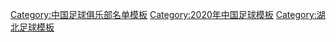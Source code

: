 {{Football squad with groups
|name=2020年中乙分类名单湖北楚风合力
|bgcolor=#1554D4
|bordercolor=#000000
|textcolor=#FFFFFF
|title=[[湖北楚风合力足球俱乐部|<span style="color:#FFFFFF">湖北楚风合力</span>]] — [[2020年中国足球乙级联赛|<span style="color:#FFFFFF">2020年</span>]][[中国足球乙级联赛|<span style="color: #ffffff;">中国足球乙级联赛</span>]]
|group1=全年参赛球员
|list1=<div>
{{Football squad2 player|no=1|name=[[曹西博]]}}
{{Football squad2 player|no=2|name=[[孙刚 (1993年)|孙刚]]}}
{{Football squad2 player|no=3|name=[[向鑫]]}}
{{Football squad2 player|no=5|name=[[朱成]]}}
{{Football squad2 player|no=6|name=[[赵远]]}}
{{Football squad2 player|no=13|name=[[徐启功]]}}
{{Football squad2 player|no=14|name=[[朱伟 (足球运动员)|朱伟]]}}
{{Football squad2 player|no=17|name=[[孙凝喆]]}}
{{Football squad2 player|no=18|name=[[陈正行]]}}
{{Football squad2 player|no=23|name=[[徐凌]]}}
{{Football squad2 player|no=30|name=[[郭圆同]]}}
{{Football squad2 player|no=43|name=[[任康康]]}}
{{Football squad2 player|no=44|name=[[李世纬]]}}
{{Football squad2 player|no=45|name=[[郭珈玮]]}}
{{Football squad2 player|no=47|name=[[王子安康]]}}
{{Football squad2 player|no=48|name=[[开赛尔·阿迪力江]]}}
{{Football squad2 player|no=49|name=[[艾合买提·吐尔逊江]]}}
{{Football squad2 player|no=50|name=[[樊旭洋]]}}
{{Football squad2 player|no=51|name=[[何郅哲]]}}
{{Football squad2 player|no=53|name=[[伍学良]]}}
{{Football squad2 player|no=54|name=[[张培鸣]]}}
</div>
|group2=夏季转入球员
|list2=<div>
{{Football squad2 player|no=8|name=[[蒋泽军]]}}
{{Football squad2 player|no=11|name=[[叶尔达那·米拉提汗]]}}
{{Football squad2 player|no=46|name=[[余隆赟]]}}
{{Football squad2 player|no=52|name=[[梁佩文]]}}
</div>
|group3=夏季转出球员
|list3=<div>
</div>
|group4=主教练
|list4={{flagicon|BRA}} {{en-link|路易斯·菲利佩 (足球教练)|Luíz Felipe|路易斯}}
}}
<noinclude>
{{DEFAULTSORT:Hubei Chufeng Heli F.C. Squad 2020}}
[[Category:中国足球俱乐部名单模板]]
[[Category:2020年中国足球模板]]
[[Category:湖北足球模板]]
</noinclude>